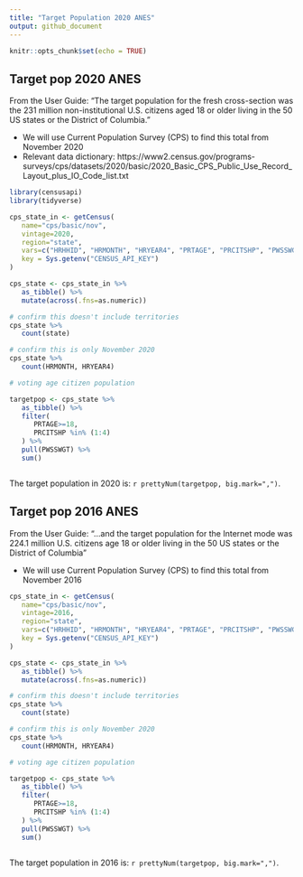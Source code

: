 ```yaml
---
title: "Target Population 2020 ANES"
output: github_document
---
```


```r
knitr::opts_chunk$set(echo = TRUE)
```

## Target pop 2020 ANES
From the User Guide: "The target population for the fresh cross-section was the 231 million non-institutional U.S. citizens aged 18 or older living in the 50 US states or the District of Columbia."

- We will use Current Population Survey (CPS) to find this total from November 2020
- Relevant data dictionary: https://www2.census.gov/programs-surveys/cps/datasets/2020/basic/2020_Basic_CPS_Public_Use_Record_Layout_plus_IO_Code_list.txt

```r
library(censusapi)
library(tidyverse)

cps_state_in <- getCensus(
   name="cps/basic/nov",
   vintage=2020,
   region="state",
   vars=c("HRHHID", "HRMONTH", "HRYEAR4", "PRTAGE", "PRCITSHP", "PWSSWGT"),
   key = Sys.getenv("CENSUS_API_KEY")
)

cps_state <- cps_state_in %>%
   as_tibble() %>%
   mutate(across(.fns=as.numeric))

# confirm this doesn't include territories
cps_state %>%
   count(state)

# confirm this is only November 2020
cps_state %>% 
   count(HRMONTH, HRYEAR4)

# voting age citizen population

targetpop <- cps_state %>% 
   as_tibble() %>%
   filter(
      PRTAGE>=18,
      PRCITSHP %in% (1:4)
   ) %>%
   pull(PWSSWGT) %>%
   sum()



```

The target population in 2020 is: `r prettyNum(targetpop, big.mark=",")`.


## Target pop 2016 ANES
From the User Guide: "...and the target population for the Internet mode was 224.1 million U.S. citizens age 18 or older living in the 50 US states or the District of Columbia"

- We will use Current Population Survey (CPS) to find this total from November 2016

```r

cps_state_in <- getCensus(
   name="cps/basic/nov",
   vintage=2016,
   region="state",
   vars=c("HRHHID", "HRMONTH", "HRYEAR4", "PRTAGE", "PRCITSHP", "PWSSWGT"),
   key = Sys.getenv("CENSUS_API_KEY")
)

cps_state <- cps_state_in %>%
   as_tibble() %>%
   mutate(across(.fns=as.numeric))

# confirm this doesn't include territories
cps_state %>%
   count(state)

# confirm this is only November 2020
cps_state %>% 
   count(HRMONTH, HRYEAR4)

# voting age citizen population

targetpop <- cps_state %>% 
   as_tibble() %>%
   filter(
      PRTAGE>=18,
      PRCITSHP %in% (1:4)
   ) %>%
   pull(PWSSWGT) %>%
   sum()



```

The target population in 2016 is: `r prettyNum(targetpop, big.mark=",")`.

